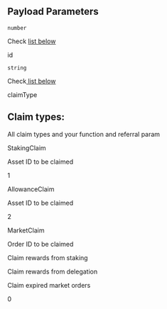 ## Payload Parameters

`number`

Check [list below](undefined)

id

`string`

Check[ list below](undefined)

claimType

## Claim types:

All claim types and your function and referral param

StakingClaim

Asset ID to be claimed

1

AllowanceClaim

Asset ID to be claimed

2

MarketClaim

Order ID to be claimed

Claim rewards from staking

Claim rewards from delegation

Claim expired market orders

0

